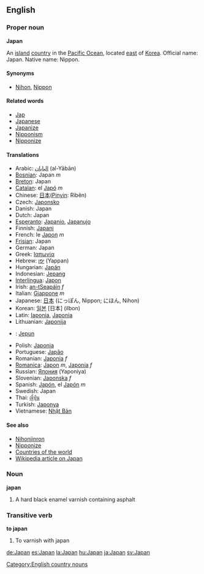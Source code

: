 ==English==
===Proper noun===
'''Japan'''

An [[island]] [[country]] in the [[Pacific Ocean]], located [[east]] of [[Korea]]. Official name: Japan.  Native name: Nippon.

====Synonyms====
*[[Nihon]], [[Nippon]]

====Related words====
*[[Jap]]
*[[Japanese]]
*[[Japanize]]
*[[Nipponism]]
*[[Nipponize]]

====Translations====
*Arabic: [[اليابان]] (al-Yābān)
*[[Bosnian]]: Japan ''m''
*[[Breton]]: Japan
*[[Catalan]]: el [[Japó]] ''m''
*Chinese: [[日本]]([[Pinyin]]: Rìběn)
*Czech: [[Japonsko]]
*Danish: Japan
*Dutch: Japan
*[[Esperanto]]: [[Japanio]], [[Japanujo]]
*Finnish: [[Japani]]
*French: le [[Japon]] ''m''
*[[Frisian]]: Japan
*German: Japan
*Greek: [[Ιαπωνία]]
*Hebrew: [[יפן]] (Yappan)
*Hungarian: [[Japán]]
*Indonesian: [[Jepang]]
*[[Interlingua]]: [[Japon]]
*Irish: [[an-tSeapáin]] ''f''
*Italian: [[Giappone]] ''m''
*Japanese: [[日本]] (にっぽん, Nippon; にほん, Nihon)
*Korean: [[일본]] [日本] (ilbon)
*Latin: [[Iaponia]], [[Japonia]]
*Lithuanian: [[Japonija]]
*{{ms}}: [[Jepun]]
*Polish: [[Japonia]]
*Portuguese: [[Japão]]
*Romanian: [[Japonia]] ''f''
*[[Romanica]]: [[Japon]] ''m'', [[Japonia]] ''f''
*Russian: [[Япония]] (Yaponiya)
*Slovenian: [[Japonska]] ''f''
*Spanish: [[Japón]], el [[Japón]] ''m''
*Swedish: Japan
*Thai: [[ญี่ปุ่น]]
*Turkish: [[Japonya]]
*Vietnamese: [[Nhật Bản]]

====See also====
*[[Nihonjinron]]
*[[Nipponize]]
*[[Countries of the world]]
*[[w:Japan|Wikipedia article on Japan]]

===Noun===
'''japan'''

# A hard black enamel varnish containing asphalt

===Transitive verb===
'''to japan'''

# To varnish with japan
[[Category:English country nouns]]

[[de:Japan]]
[[es:Japan]]
[[la:Japan]]
[[hu:Japan]]
[[ja:Japan]]
[[sv:Japan]]